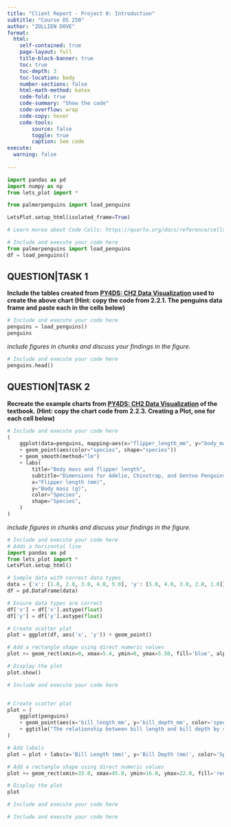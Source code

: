 ```yaml
---
title: "Client Report - Project 0: Introduction"
subtitle: "Course DS 250"
author: "ZOLLIEN DOVE"
format:
  html:
    self-contained: true
    page-layout: full
    title-block-banner: true
    toc: true
    toc-depth: 3
    toc-location: body
    number-sections: false
    html-math-method: katex
    code-fold: true
    code-summary: "Show the code"
    code-overflow: wrap
    code-copy: hover
    code-tools:
        source: false
        toggle: true
        caption: See code
execute: 
  warning: false
    
---
```


```python
import pandas as pd
import numpy as np
from lets_plot import *

from palmerpenguins import load_penguins

LetsPlot.setup_html(isolated_frame=True)
```


```python
# Learn morea about Code Cells: https://quarto.org/docs/reference/cells/cells-jupyter.html

# Include and execute your code here
from palmerpenguins import load_penguins
df = load_penguins()
```

## QUESTION|TASK 1

__Include the tables created from [PY4DS: CH2 Data Visualization](https://aeturrell.github.io/python4DS/data-visualise.html) used to create the above chart (Hint: copy the code from 2.2.1. The penguins data frame and paste each in the cells below)__


```python
# Include and execute your code here
penguins = load_penguins()
penguins

```

_include figures in chunks and discuss your findings in the figure._

```python
# Include and execute your code here
penguins.head()

```


## QUESTION|TASK 2

__Recreate the example charts from [PY4DS: CH2 Data Visualization](https://aeturrell.github.io/python4DS/data-visualise.html) of the textbook. (Hint: copy the chart code from 2.2.3. Creating a Plot, one for each cell below)__


```python
# Include and execute your code here
(
    ggplot(data=penguins, mapping=aes(x="flipper_length_mm", y="body_mass_g"))
    + geom_point(aes(color="species", shape="species"))
    + geom_smooth(method="lm")
    + labs(
        title="Body mass and flipper length",
        subtitle="Dimensions for Adelie, Chinstrap, and Gentoo Penguins",
        x="Flipper length (mm)",
        y="Body mass (g)",
        color="Species",
        shape="Species",
    )
)

```

_include figures in chunks and discuss your findings in the figure._

```python
# Include and execute your code here
# Adds a horizontal line
import pandas as pd
from lets_plot import *
LetsPlot.setup_html()

# Sample data with correct data types
data = {'x': [1.0, 2.0, 3.0, 4.0, 5.0], 'y': [5.0, 4.0, 3.0, 2.0, 1.0]}
df = pd.DataFrame(data)

# Ensure data types are correct
df['x'] = df['x'].astype(float)
df['y'] = df['y'].astype(float)

# Create scatter plot
plot = ggplot(df, aes('x', 'y')) + geom_point()

# Add a rectangle shape using direct numeric values
plot += geom_rect(xmin=0, xmax=5.4, ymin=0, ymax=5.50, fill='blue', alpha=0.3)

# Display the plot
plot.show()

```


```python
# Include and execute your code here


# Create scatter plot
plot = (
    ggplot(penguins)
    + geom_point(aes(x='bill_length_mm', y='bill_depth_mm', color='species', shape='species', size='flipper_length_mm'))
    + ggtitle("The relationship between bill length and bill depth by species with flipper length as size")
)

# Add labels
plot = plot + labs(x='Bill Length (mm)', y='Bill Depth (mm)', color='Species', shape='Species', size='Flipper Length (mm)')

# Add a rectangle shape using direct numeric values
plot += geom_rect(xmin=33.0, xmax=45.0, ymin=16.0, ymax=22.0, fill='red', alpha=0.3)

# Display the plot
plot

```


```python
# Include and execute your code here


```


```python
# Include and execute your code here


```
